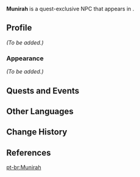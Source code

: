 {{Meta
<!-- Remove this template after adding the missing info -->
|missing_NPC_profile  = yes
<!--
|missing_NPC_idle     = yes
|missing_NPC_dialogue = yes
-->
}}
{{Character Infobox
|type             = Quest NPC
|image            = NPC Munirah.png
|realname         = <!-- Optional, if different from in-game name -->
|deceased         = <!-- Past (for deceased prior to events of the game) or free response -->
|region           = Sumeru
|location         = Sumeru
|affiliation      = Rtawahist
|title            = 

|ancestry         = <!-- Clan/family -->
|father           = 
|mother           = 
|spouse           = 
|sibling          = 
|child            = 
|relative         = 

|voiceEN          = [[imdb:nm4370966|Chelsea Rebecca]]<ref>Twitter: [https://twitter.com/carebecc/status/1646249559876857856 EN VA Self Announcement] ([https://web.archive.org/web/20230724154618/https://twitter.com/carebecc/status/1646249559876857856 Archived])</ref>
|voiceCN          = 
|voiceJP          = 
|dialoguereward   = 
}}
'''Munirah''' is a quest-exclusive NPC that appears in {{Quest|Ever Silent Stars}}.
<!--
==Location==
{{subst:#tag:gallery|
NPC Location {{subst:#titleparts:{{subst:PAGENAME}}}}.png{{subst:!}}{{subst:#titleparts:{{subst:PAGENAME}}}}'s location
NPC Location {{subst:#titleparts:{{subst:PAGENAME}}}} Context.png{{subst:!}}Additional context
}}
-->
==Profile==
<!--Detailed story/lore information goes here.-->
''(To be added.)''

===Appearance===
<!--Keep appearance section short and concise. Limit to 2 paragraphs with 3-4 sentences each.-->
''(To be added.)''

==Quests and Events==
{{Quests and Events}}
<!--
==Idle Quotes==
{{Dialogue start}}
: {{DIcon|Idle}} {{Tx}}
:: {{A|VO {{subst:#titleparts:{{subst:PAGENAME}}}} 01.ogg}} "{{Tx}}"
{{Dialogue end}}

==Dialogue==
{{Dialogue start}}
:'''{{subst:#titleparts:{{subst:PAGENAME}}}}:''' 
:{{DIcon}}
{{Dialogue end}}
<!--
==Event Dialogue==
===Event Name===
{{Dialogue start}}
:'''{{subst:#titleparts:{{subst:PAGENAME}}}}:'''
{{Dialogue end}}

==Trivia==
* 
-->
==Other Languages==
{{Other Languages|default_hidden=1
|en      = Munirah
|zhs     = 穆妮尔
|zhs_rm  = Mùnī'ěr
|zht     = 穆妮爾
|zht_rm  = Mùní'ěr
|ja      = ムニーラ
|ja_rm   = Muniira
|ko      = //무니라//
|es      = Munirah
|fr      = Munirah
|ru      = Мунира
|th      = Munirah
|vi      = Munirah
|de      = Munirah
|id      = Munirah
|pt      = Munirah
|tr      = Munirah
|it      = Munirah
}}

==Change History==
{{Change History|3.6}}

==References==
{{Reflist}}

[[pt-br:Munirah]]